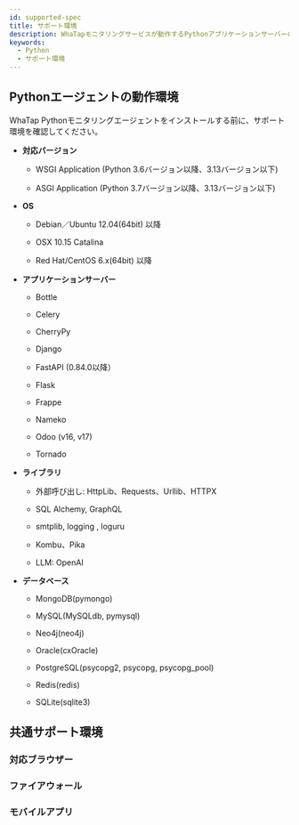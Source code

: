 ```yaml
---
id: supported-spec
title: サポート環境
description: WhaTapモニタリングサービスが動作するPythonアプリケーションサーバーの基本スペックについて説明します。
keywords:
  - Python
  - サポート環境
---
```


## Pythonエージェントの動作環境

WhaTap Pythonモニタリングエージェントをインストールする前に、サポート環境を確認してください。

- **対応バージョン**

  - WSGI Application (Python 3.6バージョン以降、3.13バージョン以下)

  - ASGI Application (Python 3.7バージョン以降、3.13バージョン以下)

- **OS**

  - Debian／Ubuntu 12.04(64bit) 以降

  - OSX 10.15 Catalina

  - Red Hat/CentOS 6.x(64bit) 以降

- **アプリケーションサーバー**

  - Bottle

  - Celery

  - CherryPy

  - Django

  - FastAPI (0.84.0以降）

  - Flask

  - Frappe

  - Nameko

  - Odoo (v16, v17)

  - Tornado

- **ライブラリ**

  - 外部呼び出し: HttpLib、Requests、Urllib、HTTPX

  - SQL Alchemy, GraphQL

  - smtplib, logging , loguru

  - Kombu、Pika

  - LLM: OpenAI

- **データベース**

  - MongoDB(pymongo)

  - MySQL(MySQLdb, pymysql)

  - Neo4j(neo4j)

  - Oracle(cxOracle)

  - PostgreSQL(psycopg2, psycopg, psycopg_pool)

  - Redis(redis)

  - SQLite(sqlite3)

## 共通サポート環境

### 対応ブラウザー


<Supportedbrowser />

### ファイアウォール


<Proxy />

### モバイルアプリ


<Mobileapp />
